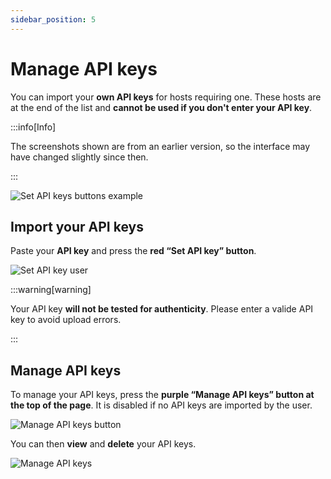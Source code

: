 ```yaml
---
sidebar_position: 5
---
```


# Manage API keys

<head>
  <meta property="og:image" content="https://p-u.vercel.app/assets/meta_visual.png" />
  <meta name="og:url" content="https://polyuploader.vercel.app/installation-and-user-guide/manage-api-keys" />
  <meta name="twitter:card" content="summary_large_image" />
  <meta name="twitter:image" content="https://p-u.vercel.app/assets/meta_visual.png" />
  <meta name="og:description" content="Manage API keys - PolyUploader. Upload your files remotely to different hosting sites." />
  <meta name="theme-color" content="#4f46e5" />
</head>

You can import your **own API keys** for hosts requiring one. These hosts are at the end of the list and **cannot be used if you don't enter your API key**.

:::info[Info]

The screenshots shown are from an earlier version, so the interface may have changed slightly since then.

:::

![Set API keys buttons example](/img/manage-api-keys/set_api_keys_button.png)

## Import your API keys

Paste your **API key** and press the **red “Set API key” button**.

![Set API key user](/img/manage-api-keys/set_api_keys_user.png)

:::warning[warning]

Your API key **will not be tested for authenticity**. Please enter a valide API key to avoid upload errors.

:::

## Manage API keys

To manage your API keys, press the **purple “Manage API keys” button at the top of the page**. It is disabled if no API keys are imported by the user.

![Manage API keys button](/img/manage-api-keys/manage_api_keys_button.png)

You can then **view** and **delete** your API keys.

![Manage API keys](/img/manage-api-keys/manage_api_keys.png)
